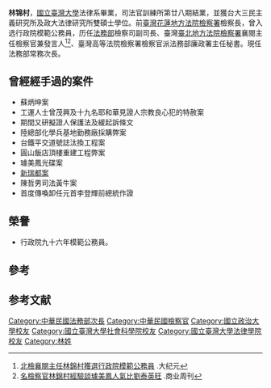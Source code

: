 {{blpsources|time=2015-01-05T11:08:03+00:00}}
{{expand|time=2015-01-05T11:08:03+00:00}}
'''林锦村'''，[[國立臺灣大學|國立臺灣大學]]法律系畢業，司法官訓練所第廿八期結業，並獲台大三民主義研究所及政大法律研究所雙碩士學位。前[[臺灣花蓮地方法院檢察署|臺灣花蓮地方法院檢察署]]檢察長，曾入选行政院模範公務員，历任[[法務部行政執行署|法務部]]檢察司副司長、臺灣[[臺北地方法院檢察署|臺北地方法院檢察署]]襄閱主任檢察官兼發言人<ref>[http://www.epochtimes.com/b5/7/7/10/n1769320.htm 北檢襄閱主任林錦村獲選行政院模範公務員] {{Wayback|url=http://www.epochtimes.com/b5/7/7/10/n1769320.htm |date=20180930140302 }}.大纪元</ref><ref>[http://www.ksnews.com.tw/newsdetail_ex.php?n_id=0000594216&level2_id=104 名檢察官林錦村經驗談璩美鳳人氣比劉泰英旺] {{Wayback|url=http://www.ksnews.com.tw/newsdetail_ex.php?n_id=0000594216&level2_id=104 |date=20180929031421 }}.商业周刊</ref>、臺灣高等法院檢察署檢察官派法務部廉政署主任秘書。現任法務部常務次長。

==曾經經手過的案件==
*蘇炳坤案
*工運人士曾茂興及十九名耶和華見證人宗教良心犯的特赦案
*期間又研擬證人保護法及緩起訴條文
*陸總部化學兵基地勤務廠採購弊案
*台鐵平交道號誌汰換工程案
*圓山飯店頂樓重建工程弊案
*璩美鳳光碟案
*[[新瑞都案|新瑞都案]]
*陳哲男司法黃牛案
*首度傳喚卸任元首李登輝前總統作證

==榮譽==
*行政院九十六年模範公務員。 


==參考==
{{reflist}}

==参考文献==
{{reflist}}
[[Category:中華民國法務部次長|Category:中華民國法務部次長]]
[[Category:中華民國檢察官|Category:中華民國檢察官]]
[[Category:國立政治大學校友|Category:國立政治大學校友]]
[[Category:國立臺灣大學社會科學院校友|Category:國立臺灣大學社會科學院校友]]
[[Category:國立臺灣大學法律學院校友|Category:國立臺灣大學法律學院校友]]
[[Category:林姓|Category:林姓]]